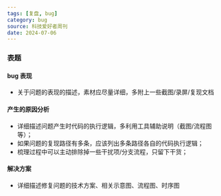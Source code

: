 ```yaml
---
tags: [复盘, bug]
category: bug
source: 科技爱好者周刊
date: 2024-07-06
---
```


### 表题

#### bug 表现

-   关于问题的表现的描述，素材应尽量详细，多附上一些截图/录屏/复现文档

#### 产生的原因分析

-   详细描述问题产生时代码的执行逻辑，多利用工具辅助说明（截图/流程图等）；
-   如果问题的复现路径有多条，应该列出多条路径各自的代码执行逻辑；
-   梳理过程中可以主动排除掉一些干扰项/分支流程，只留下干货；

#### 解决方案

-   详细描述修复问题的技术方案、相关示意图、流程图、时序图
